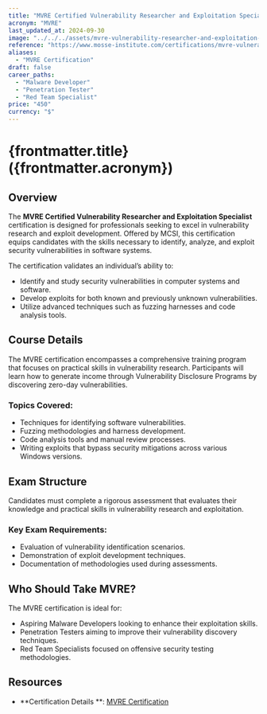 ```yaml
---
title: "MVRE Certified Vulnerability Researcher and Exploitation Specialist"
acronym: "MVRE"
last_updated_at: 2024-09-30
image: "../../../assets/mvre-vulnerability-researcher-and-exploitation-specialist.png"
reference: "https://www.mosse-institute.com/certifications/mvre-vulnerability-researcher-and-exploitation-specialist.html"
aliases:
  - "MVRE Certification"
draft: false
career_paths:
  - "Malware Developer"
  - "Penetration Tester"
  - "Red Team Specialist"
price: "450"
currency: "$"
---
```


# {frontmatter.title} ({frontmatter.acronym})

## Overview

The **MVRE Certified Vulnerability Researcher and Exploitation Specialist** certification is designed for professionals
seeking to excel in vulnerability research and exploit development. Offered by MCSI, this certification equips
candidates with the skills necessary to identify, analyze, and exploit security vulnerabilities in software systems.

The certification validates an individual’s ability to:

- Identify and study security vulnerabilities in computer systems and software.
- Develop exploits for both known and previously unknown vulnerabilities.
- Utilize advanced techniques such as fuzzing harnesses and code analysis tools.

## Course Details

The MVRE certification encompasses a comprehensive training program that focuses on practical skills in vulnerability
research. Participants will learn how to generate income through Vulnerability Disclosure Programs by discovering
zero-day vulnerabilities.

### Topics Covered:

- Techniques for identifying software vulnerabilities.
- Fuzzing methodologies and harness development.
- Code analysis tools and manual review processes.
- Writing exploits that bypass security mitigations across various Windows versions.

## Exam Structure

Candidates must complete a rigorous assessment that evaluates their knowledge and practical skills in vulnerability
research and exploitation.

### Key Exam Requirements:

- Evaluation of vulnerability identification scenarios.
- Demonstration of exploit development techniques.
- Documentation of methodologies used during assessments.

## Who Should Take MVRE?

The MVRE certification is ideal for:

- Aspiring Malware Developers looking to enhance their exploitation skills.
- Penetration Testers aiming to improve their vulnerability discovery techniques.
- Red Team Specialists focused on offensive security testing methodologies.

## Resources

- **Certification Details
  **: [MVRE Certification](https://www.mosse-institute.com/certifications/mvre-vulnerability-researcher-and-exploitation-specialist.html)